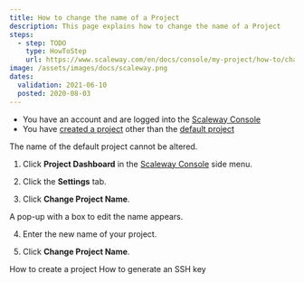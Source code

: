 ```yaml
---
title: How to change the name of a Project
description: This page explains how to change the name of a Project
steps:
  - step: TODO
    type: HowToStep
    url: https://www.scaleway.com/en/docs/console/my-project/how-to/change-project-name
image: /assets/images/docs/scaleway.png
dates:
  validation: 2021-06-10
  posted: 2020-08-03
---
```


<Message type="requirement">

- You have an account and are logged into the [Scaleway Console](https://console.scaleway.com)
- You have [created a project](/console/my-project/how-to/create-a-project) other than the [default project](/console/my-project/concepts/#default-project)

</Message>

<Message type="important">

The name of the default project cannot be altered. 

</Message>

1. Click **Project Dashboard** in the [Scaleway Console](https://console.scaleway.com) side menu. 

2. Click the **Settings** tab.

3. Click **Change Project Name**.
  <Lightbox src="scaleway-change-project-name.png" alt="" />

  A pop-up with a box to edit the name appears. 
  <Lightbox src="scaleway-change-project-name-pop-up.png" alt="" />

4. Enter the new name of your project.

5. Click **Change Project Name**.


<Navigation title="See Also">
  <PreviousButton to="/console/my-project/how-to/create-a-project/">How to create a project</PreviousButton>
  <NextButton to="/console/my-project/how-to/create-ssh-key/">How to generate an SSH key</NextButton>
</Navigation>
